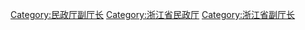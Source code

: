 [[Category:民政厅副厅长|Category:民政厅副厅长]]
[[Category:浙江省民政厅|Category:浙江省民政厅]]
[[Category:浙江省副厅长|Category:浙江省副厅长]]